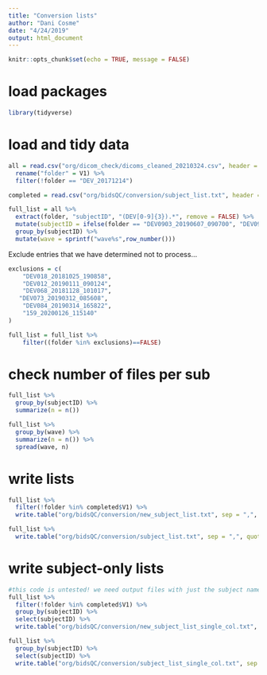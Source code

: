 ```yaml
---
title: "Conversion lists"
author: "Dani Cosme"
date: "4/24/2019"
output: html_document
---
```


```r
knitr::opts_chunk$set(echo = TRUE, message = FALSE)
```

# load packages
```r
library(tidyverse)
```

# load and tidy data
```r
all = read.csv("org/dicom_check/dicoms_cleaned_20210324.csv", header = FALSE) %>%
  rename("folder" = V1) %>%
  filter(!folder == "DEV_20171214")

completed = read.csv("org/bidsQC/conversion/subject_list.txt", header = FALSE)

full_list = all %>%
  extract(folder, "subjectID", "(DEV[0-9]{3}).*", remove = FALSE) %>%
  mutate(subjectID = ifelse(folder == "DEV0903_20190607_090700", "DEV093", subjectID)) %>%
  group_by(subjectID) %>%
  mutate(wave = sprintf("wave%s",row_number())) 
```

Exclude entries that we have determined not to process...
```r
exclusions = c(
    "DEV018_20181025_190858",
    "DEV012_20190111_090124",
    "DEV068_20181128_101017",
   "DEV073_20190312_085608",
    "DEV084_20190314_165822",
    "159_20200126_115140"
)

full_list = full_list %>%
    filter((folder %in% exclusions)==FALSE)

```

# check number of files per sub
```r
full_list %>%
  group_by(subjectID) %>%
  summarize(n = n())

full_list %>%
  group_by(wave) %>%
  summarize(n = n()) %>%
  spread(wave, n)
```

# write lists
```r
full_list %>%
  filter(!folder %in% completed$V1) %>%
  write.table("org/bidsQC/conversion/new_subject_list.txt", sep = ",", quote = FALSE, col.names = FALSE, row.names = FALSE)

full_list %>%
  write.table("org/bidsQC/conversion/subject_list.txt", sep = ",", quote = FALSE, col.names = FALSE, row.names = FALSE)
```
# write subject-only lists

```r
#this code is untested! we need output files with just the subject names in them. this is what these do.
full_list %>%
  filter(!folder %in% completed$V1) %>%
  group_by(subjectID) %>%
  select(subjectID) %>%
  write.table("org/bidsQC/conversion/new_subject_list_single_col.txt", sep = ",", quote = FALSE, col.names = FALSE, row.names = FALSE)

full_list %>%
  group_by(subjectID) %>%
  select(subjectID) %>%
  write.table("org/bidsQC/conversion/subject_list_single_col.txt", sep = ",", quote = FALSE, col.names = FALSE, row.names = FALSE)
```
